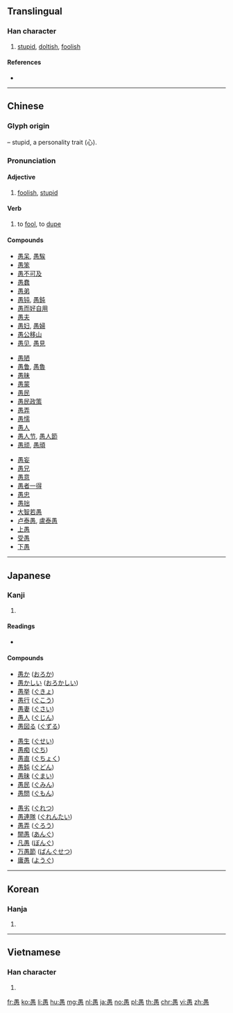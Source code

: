 ==Translingual==

===Han character===
{{Han char|rn=61|rad=心|as=09|sn=13|four=60332|canj=WBP|ids=⿱禺心}}

# [[stupid]], [[doltish]], [[foolish]]

====References====
* {{Han ref|kx=0395.120|dkj=10946|hdz=42321.070|uh=611A|ud=24858|bh=B74D|bd=46925}}

----

==Chinese==
{{zh-forms}}

===Glyph origin===
{{Han etym}}
{{Han compound|禺|心|t2=heart|ls=psc|c1=p|c2=s}} – stupid, a personality trait (心).

===Pronunciation===
{{zh-pron
|m=yú
|c=jyu4
|mc=y
|oc=y
|ma=Zh-yú.ogg
|cat=a,v
}}

====Adjective====
{{zh-adj}}

# [[foolish]], [[stupid]]

====Verb====
{{zh-verb}}

# to [[fool]], to [[dupe]]

====Compounds====
{{top3}}
* [[愚呆]], [[愚騃]]
* [[愚笨]]
* [[愚不可及]]
* [[愚蠢]]
* [[愚弟]]
* [[愚钝]], [[愚鈍]]
* [[愚而好自用]]
* [[愚夫]]
* [[愚妇]], [[愚婦]]
* [[愚公移山]]
* [[愚见]], [[愚見]]
{{mid3}}
* [[愚陋]]
* [[愚鲁]], [[愚魯]]
* [[愚昧]]
* [[愚蒙]]
* [[愚民]]
* [[愚民政策]]
* [[愚弄]]
* [[愚懦]]
* [[愚人]]
* [[愚人节]], [[愚人節]]
* [[愚顽]], [[愚頑]]
{{mid3}}
* [[愚妄]]
* [[愚兄]]
* [[愚意]]
* [[愚者一得]]
* [[愚忠]]
* [[愚拙]]
* [[大智若愚]]
* [[卢泰愚]], [[盧泰愚]]
* [[上愚]]
* [[受愚]]
* [[下愚]]
{{bottom}}

----

==Japanese==

===Kanji===
{{ja-kanji|grade=c}}

# {{defn|lang=ja|sort=心09}}

====Readings====
* {{ja-readings|goon=[[ぐ]] (gu)|kanon=[[ぐ]] (gu)|kun=[[おろか]] (oroka)}}

====Compounds====
{{top3}}
* [[愚か]] ([[おろか]])
* [[愚かしい]] ([[おろかしい]])
* [[愚挙]] ([[ぐきょ]])
* [[愚行]] ([[ぐこう]])
* [[愚妻]] ([[ぐさい]])
* [[愚人]] ([[ぐじん]])
* [[愚図る]] ([[ぐずる]])
{{mid3}}
* [[愚生]] ([[ぐせい]])
* [[愚痴]] ([[ぐち]])
* [[愚直]] ([[ぐちょく]])
* [[愚鈍]] ([[ぐどん]])
* [[愚昧]] ([[ぐまい]])
* [[愚民]] ([[ぐみん]])
* [[愚問]] ([[ぐもん]])
{{mid3}}
* [[愚劣]] ([[ぐれつ]])
* [[愚連隊]] ([[ぐれんたい]])
* [[愚弄]] ([[ぐろう]])
* [[闇愚]] ([[あんぐ]])
* [[凡愚]] ([[ぼんぐ]])
* [[万愚節]] ([[ばんぐせつ]])
* [[庸愚]] ([[ようぐ]])
{{bottom}}

----

==Korean==

===Hanja===
{{ko-hanja|hangeul=우|eumhun=|rv=u|mr=u|y=wu}}

# {{defn|lang=ko|sort=心09}}

----

==Vietnamese==

===Han character===
{{vi-hantu|ngu|rs=心09}}

# {{defn|lang=vi|sort=心09}}

[[fr:愚]]
[[ko:愚]]
[[li:愚]]
[[hu:愚]]
[[mg:愚]]
[[nl:愚]]
[[ja:愚]]
[[no:愚]]
[[pl:愚]]
[[th:愚]]
[[chr:愚]]
[[vi:愚]]
[[zh:愚]]